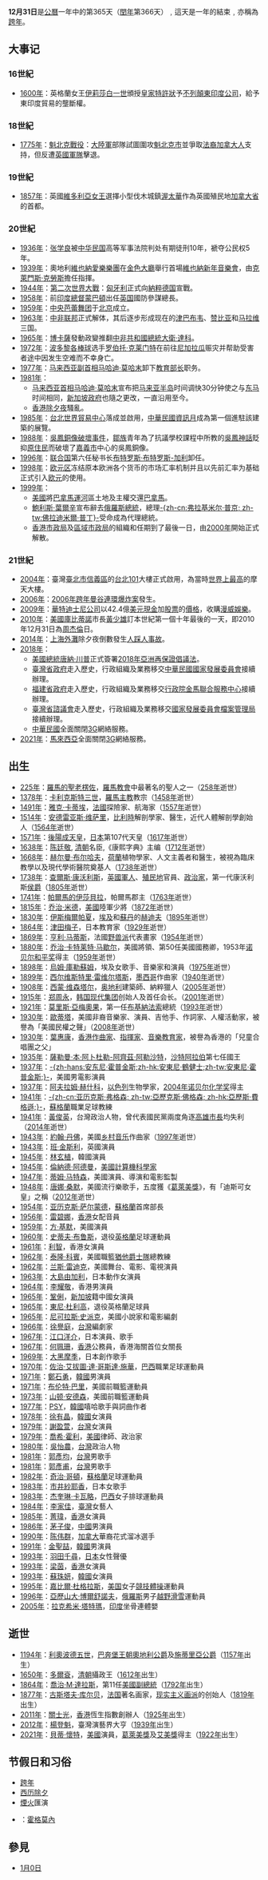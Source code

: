 {{DayInMonth|12}}

'''12月31日'''是[[公曆|公曆]]一年中的第365天（[[閏年|閏年]]第366天）﹐這天是一年的結束﹐亦稱為[[跨年|跨年]]。

== 大事记 ==
=== 16世紀 ===
* [[1600年|1600年]]：英格蘭女王[[伊莉莎白一世|伊莉莎白一世]]頒授[[皇家特許狀|皇家特許狀]]予[[不列顛東印度公司|不列顛東印度公司]]，給予東印度貿易的壟斷權。

=== 18世紀 ===
* [[1775年|1775年]]：[[魁北克戰役_(1775年)|魁北克戰役]]：[[大陸軍|大陸軍]]部隊試圖圍攻[[魁北克市|魁北克市]]並爭取[[法裔加拿大人|法裔加拿大人]]支持，但反遭[[英國軍隊|英國軍隊]]擊退。

=== 19世紀 ===
* [[1857年|1857年]]：英國[[維多利亞女王|維多利亞女王]]選擇小型伐木城鎮[[渥太華|渥太華]]作為英國殖民地[[加拿大省|加拿大省]]的首都。

=== 20世紀 ===
* [[1936年|1936年]]：[[张学良|张学良]]被[[中华民国|中华民国]]高等军事法院判处有期徒刑10年，褫夺公民权5年。
* [[1939年|1939年]]：奧地利[[維也納愛樂樂團|維也納愛樂樂團]]在[[金色大廳|金色大廳]]舉行首場[[維也納新年音樂會|維也納新年音樂會]]，由[[克萊門斯·克勞斯|克萊門斯·克勞斯]]擔任指揮。
* [[1944年|1944年]]：[[第二次世界大战|第二次世界大戰]]：[[匈牙利|匈牙利]]正式向[[納粹德国|納粹德国]]宣戰。
* [[1958年|1958年]]：前[[印度總督|印度總督]][[蒙巴頓|蒙巴頓]]出任[[英国|英国]]國防參謀總長。
* [[1959年|1959年]]：[[中央芭蕾舞团|中央芭蕾舞团]]于[[北京|北京]]成立。
* [[1963年|1963年]]：[[中非联邦|中非联邦]]正式解体，其后逐步形成现在的[[津巴布韦|津巴布韦]]、[[赞比亚|赞比亚]]和[[马拉维|马拉维]]三国。
* [[1965年|1965年]]：[[博卡薩|博卡薩]]發動政變推翻[[中非共和國總統|中非共和國總統]][[大衛·達科|大衛·達科]]。
* [[1972年|1972年]]：[[波多黎各|波多黎各]][[棒球|棒球]]选手[[罗伯托·克莱门特|罗伯托·克莱门特]]在前往[[尼加拉瓜|尼加拉瓜]]赈灾并帮助受害者途中因发生空难而不幸身亡。
* [[1977年|1977年]]：[[马来西亚副首相|马来西亚副首相]][[马哈迪·莫哈末|马哈迪·莫哈末]]卸下[[马来西亚教育部|教育部长]]职务。
* [[1981年|1981年]]：
**[[马来西亚首相|马来西亚首相]][[马哈迪·莫哈末|马哈迪·莫哈末]]宣布把[[马来西亚半岛地区|马来亚半岛]]时间调快30分钟使之与[[東馬|东马]]时间相同，[[新加坡政府|新加坡政府]]也隨之更改，一直沿用至今。
**[[香港|香港]][[跨年|除夕夜]]騷亂。
* [[1985年|1985年]]：[[台北世界貿易中心|台北世界貿易中心]]落成並啟用，[[資訊月|中華民國資訊月]]成為第一個進駐該建築的展覽。
* [[1988年|1988年]]：[[吳鳳銅像破壞事件|吳鳳銅像破壞事件]]，[[鄒族|鄒族]]青年為了抗議學校課程中所教的[[吳鳳神話|吳鳳神話]]貶抑[[臺灣原住民族|原住民]]而破壞了[[嘉義市|嘉義市]]中心的吳鳳銅像。
* [[1996年|1996年]]：[[联合国|联合国]]第六任秘书长[[布特罗斯·布特罗斯-加利|布特罗斯·布特罗斯-加利]]卸任。
* [[1998年|1998年]]：[[欧元区|欧元区]]冻结原本欧洲各个货币的市场汇率机制并且以先前汇率为基础正式引入[[欧元|欧元]]的使用。
* [[1999年|1999年]]：
**[[美國|美國]]將[[巴拿马运河|巴拿馬運河]]區土地及主權交還[[巴拿马|巴拿馬]]。
**[[鮑利斯·尼古拉耶維奇·葉爾辛|鮑利斯·葉爾辛]]宣布辭去[[俄羅斯總統|俄羅斯總統]]，總理[[弗拉基米尔·普京|-{zh-cn:弗拉基米尔·普京; zh-tw:佛拉迪米爾·普丁}-]]受命成為代理總統。
**[[香港|香港]][[市政局_(香港)|市政局]]及[[區域市政局|區域市政局]]的組織和任期到了最後一日，由[[2000年|2000年]]開始正式解散。

=== 21世紀 ===
* [[2004年|2004年]]：臺灣[[臺北市|臺北市]][[信義區_(臺北市)|信義區]]的[[台北101|台北101]]大樓正式啟用，為當時[[摩天大樓列表|世界上最高]]的摩天大樓。
* [[2006年|2006年]]：[[2006年跨年曼谷連環爆炸案|2006年跨年曼谷連環爆炸案]]發生。
* [[2009年|2009年]]：[[華特迪士尼公司|華特迪士尼公司]]以42.4億[[美元|美元]][[現金|現金]]加[[股票|股票]]的[[價格|價格]]，收購[[漫威娛樂|漫威娛樂]]。
* [[2010年|2010年]]：[[美國|美國]][[庫比蒂諾|庫比蒂諾]]市長[[黃少雄|黃少雄]]訂本世紀第一個十年最後的一天，即2010年12月31日為[[周杰倫|周杰倫]]日。
* [[2014年|2014年]]：[[上海|上海]][[上海外灘|外灘]]除夕夜倒數發生[[2014年上海外灘踩踏事故|人踩人事故]]。
* [[2018年|2018年]]：
**[[美國總統|美國總統]][[唐納·川普|唐納·川普]]正式簽署[[2018年亞洲再保證倡議法|2018年亞洲再保證倡議法]]。
**[[臺灣省政府|臺灣省政府]]走入歷史，行政組織及業務移交[[中華民國國家發展委員會|中華民國國家發展委員會]]接續辦理。
**[[福建省政府|福建省政府]]走入歷史，行政組織及業務移交[[行政院金馬聯合服務中心|行政院金馬聯合服務中心]]接續辦理。
**[[臺灣省諮議會|臺灣省諮議會]]走入歷史，行政組織及業務移交[[國家發展委員會檔案管理局|國家發展委員會檔案管理局]]接續辦理。
**[[中華民國|中華民國]]全面關閉[[3G|3G]]網絡服務。
* [[2021年|2021年]]：[[馬來西亞|馬來西亞]]全面關閉[[3G|3G]]網絡服務。

== 出生 ==
* [[225年|225年]]：[[羅馬的聖老楞佐|羅馬的聖老楞佐]]，[[羅馬教會|羅馬教會]]中最著名的聖人之一（[[258年|258年]]逝世）
* [[1378年|1378年]]：[[卡利克斯特三世|卡利克斯特三世]]，[[羅馬主教|羅馬主教]]教宗（[[1458年|1458年]]逝世）
* [[1491年|1491年]]：[[雅克·卡蒂埃|雅克·卡蒂埃]]，[[法國|法國]]探險家、航海家（[[1557年|1557年]]逝世）
* [[1514年|1514年]]：[[安德雷亚斯·维萨里|安德雷亚斯·维萨里]]，[[比利時|比利時]]解剖學家、醫生，近代人體解剖學創始人（[[1564年|1564年]]逝世）
* [[1571年|1571年]]：[[後陽成天皇|後陽成天皇]]，[[日本|日本]]第107代天皇（[[1617年|1617年]]逝世）
* [[1638年|1638年]]：[[陈廷敬|陈廷敬]], [[清朝|清朝]]名臣,《康熙字典》主编（[[1712年|1712年]]逝世）
* [[1668年|1668年]]：[[赫尔曼·布尔哈夫|赫尔曼·布尔哈夫]]，[[荷蘭|荷蘭]]植物學家、人文主義者和醫生，被視為臨床教學以及現代學術醫院奠基人（[[1738年|1738年]]逝世）
* [[1738年|1738年]]：[[第一代康沃利斯侯爵查爾斯·康沃利斯|查爾斯·康沃利斯]]，[[英國|英國]][[軍人|軍人]]、[[殖民地|殖民地]]官員、[[政治家|政治家]]，第一代康沃利斯[[侯爵|侯爵]]（[[1805年|1805年]]逝世）
* [[1741年|1741年]]：[[伊莎貝拉_(帕爾馬郡主)|帕爾馬的伊莎貝拉]]，帕爾馬郡主（[[1763年|1763年]]逝世）
* [[1815年|1815年]]：[[乔治·米德|乔治·米德]]，[[美國|美國]]陸軍少將（[[1872年|1872年]]逝世）
* [[1830年|1830年]]：[[伊斯梅爾帕夏|伊斯梅爾帕夏]]，[[埃及|埃及]]和[[蘇丹|蘇丹]]的[[赫迪夫|赫迪夫]]（[[1895年|1895年]]逝世）
* [[1864年|1864年]]：[[津田梅子|津田梅子]]，日本教育家（[[1929年|1929年]]逝世）
* [[1869年|1869年]]：[[亨利·马蒂斯|亨利·马蒂斯]]，法國[[野兽派|野兽派]]代表畫家（[[1954年|1954年]]逝世）
* [[1880年|1880年]]：[[乔治·卡特莱特·马歇尔|乔治·卡特莱特·马歇尔]]，美國將領、第50任美國國務卿，1953年[[诺贝尔和平奖|诺贝尔和平奖]]得主（[[1959年|1959年]]逝世）
* [[1898年|1898年]]：[[烏姆·庫勒蘇姆|烏姆·庫勒蘇姆]]，埃及女歌手、音樂家和演員（[[1975年|1975年]]逝世）
* [[1899年|1899年]]：[[西尔维斯特里·雷维尔塔斯|西尔维斯特里·雷维尔塔斯]]，[[墨西哥|墨西哥]]作曲家（[[1940年|1940年]]逝世）
* [[1908年|1908年]]：[[西蒙·维森塔尔|西蒙·维森塔尔]]，[[奥地利|奥地利]]建築師、納粹獵人（[[2005年|2005年]]逝世）
* [[1915年|1915年]]：[[郑周永|郑周永]]，[[韩国|韩国]][[现代集团|现代集团]]创始人及首任会长。（[[2001年|2001年]]逝世）
* [[1921年|1921年]]：[[莫里斯·亞梅奧果|莫里斯·亞梅奧果]]，第一任[[布基納法索|布基納法索]]總統（[[1993年|1993年]]逝世）
* [[1930年|1930年]]：[[歐蒂塔|歐蒂塔]]，美國非裔音樂家、演員、吉他手、作詞家、人權活動家，被譽為「美國民權之聲」（[[2008年|2008年]]逝世）
* [[1930年|1930年]]：[[葉惠康|葉惠康]]，[[香港|香港]][[作曲家|作曲家]]、[[指揮家|指揮家]]、[[音樂教育|音樂教育家]]，被譽為香港的「兒童合唱團之父」
* [[1935年|1935年]]：[[薩勒曼·本·阿卜杜勒-阿齊茲·阿勒沙特|薩勒曼·本·阿卜杜勒-阿齊茲·阿勒沙特]]，[[沙特阿拉伯|沙特阿拉伯]]第七任國王
* [[1937年|1937年]]：[[安東尼·霍普金斯|-{zh-hans:安东尼·霍普金斯;zh-hk:安東尼·鶴健士;zh-tw:安東尼·霍普金斯;}-]]，美國男電影演員
* [[1937年|1937年]]：[[阿夫拉姆·赫什科|阿夫拉姆·赫什科]]，[[以色列|以色列]]生物學家，[[2004年|2004年]][[诺贝尔化学奖|诺贝尔化学奖]]得主
* [[1941年|1941年]]：[[亚历克斯·弗格森|-{zh-cn:亚历克斯·弗格森; zh-tw:亞歷克斯·佛格森; zh-hk:亞歷斯·費格遜;}-]]，[[蘇格蘭|蘇格蘭]]職業足球教練
* [[1941年|1941年]]：[[黃俊英|黃俊英]]，台灣政治人物，曾代表國民黨兩度角逐[[高雄市長|高雄市長]]均失利（[[2014年|2014年]]逝世）
* [[1943年|1943年]]：[[約翰·丹佛|約翰·丹佛]]，美國[[乡村音乐|乡村音乐]]作曲家（[[1997年|1997年]]逝世）
* [[1943年|1943年]]：[[班·金斯利|班·金斯利]]，英國演員
* [[1945年|1945年]]：[[林玄植|林玄植]]，韓國演員
* [[1945年|1945年]]：[[倫納德·阿德曼|倫納德·阿德曼]]，[[美國|美國]][[計算機科學家|計算機科學家]]
* [[1947年|1947年]]：[[蒂姆·马特森|蒂姆·马特森]]，美國演員、導演和電影監製
* [[1948年|1948年]]：[[唐娜·桑默|唐娜·桑默]]，美國流行樂歌手，五度獲《[[葛萊美獎|葛萊美獎]]》，有「迪斯可女皇」之稱（[[2012年|2012年]]逝世）
* [[1954年|1954年]]：[[亚历克斯·萨尔蒙德|亚历克斯·萨尔蒙德]]，[[蘇格蘭|蘇格蘭]]首席部長
* [[1956年|1956年]]：[[雷碧娜|雷碧娜]]，[[香港|香港]]女配音員
* [[1959年|1959年]]：[[方·基默|方·基默]]，美國演員
* [[1960年|1960年]]：[[史蒂夫·布鲁斯|史蒂夫·布鲁斯]]，退役[[英格蘭|英格蘭]]足球運動員
* [[1961年|1961年]]：[[利智|利智]]，香港女演員
* [[1962年|1962年]]：[[泰隆·科賓|泰隆·科賓]]，美國職籃[[猶他爵士隊|猶他爵士隊]]總教練
* [[1962年|1962年]]：[[兰斯·雷迪克|兰斯·雷迪克]]，美國舞台、電影、電視演員
* [[1963年|1963年]]：[[大島由加利|大島由加利]]，日本動作女演員
* [[1964年|1964年]]：[[李耀敬|李耀敬]]，香港男演員
* [[1965年|1965年]]：[[鞏俐|鞏俐]]，[[新加坡|新加坡]]籍中國女演員
* [[1965年|1965年]]：[[東尼·杜利高|東尼·杜利高]]，退役英格蘭足球員
* [[1965年|1965年]]：[[尼可拉斯·史派克|尼可拉斯·史派克]]，美國小說家和電影編劇
* [[1966年|1966年]]：[[徐譽庭|徐譽庭]]，[[台灣|台灣]]編劇家
* [[1967年|1967年]]：[[江口洋介|江口洋介]]，日本演員、歌手
* [[1967年|1967年]]：[[何珮珊|何珮珊]]，[[香港|香港]]公務員，香港海關首位女關長
* [[1969年|1969年]]：[[大黑摩季|大黑摩季]]，日本創作歌手
* [[1970年|1970年]]：[[佐治·艾拔圖·達·哥斯達·施華|佐治·艾拔圖·達·哥斯達·施華]]，[[巴西|巴西]]職業足球運動員
* [[1971年|1971年]]：[[鄭石勇|鄭石勇]]，[[韓國|韓國]]男演員
* [[1971年|1971年]]：[[布伦特·巴里|布伦特·巴里]]，美國前職籃運動員
* [[1973年|1973年]]：[[山顿·安德森|山顿·安德森]]，美國前職籃運動員
* [[1977年|1977年]]：[[PSY|PSY]]，[[韓國|韓國]]嘻哈歌手與詞曲作者
* [[1978年|1978年]]：[[徐有晶|徐有晶]]，[[韓國|韓國]]女演員
* [[1979年|1979年]]：[[謝盈萱|謝盈萱]]，[[台灣|台灣]]女演員
* [[1979年|1979年]]：[[喬希·霍利|喬希·霍利]]，[[美國|美國]]律師、政治家
* [[1980年|1980年]]：[[吳怡農|吳怡農]]，[[台灣|台灣]]政治人物
* [[1981年|1981年]]：[[郭彥均|郭彥均]]，[[台灣|台灣]]男歌手
* [[1981年|1981年]]：[[郭彥甫|郭彥甫]]，[[台灣|台灣]]男歌手
* [[1982年|1982年]]：[[奇治·哥頓|奇治·哥頓]]，[[蘇格蘭|蘇格蘭]]足球運動員
* [[1983年|1983年]]：[[市井紗耶香|市井紗耶香]]，日本女歌手
* [[1983年|1983年]]：[[杰奎琳·卡瓦略|杰奎琳·卡瓦略]]，[[巴西|巴西]]女子排球運動員
* [[1984年|1984年]]：[[李家佳|李家佳]]，[[臺灣|臺灣]]女藝人
* [[1985年|1985年]]：[[菁瑋|菁瑋]]，[[香港|香港]]女演員
* [[1986年|1986年]]：[[茅子俊|茅子俊]]，[[中國|中國]]男演員
* [[1990年|1990年]]：[[陈伟群|陈伟群]]，[[加拿大|加拿大]]華裔花式溜冰選手
* [[1991年|1991年]]：[[金聖喆|金聖喆]]，[[韓國|韓國]]男演員
* [[1993年|1993年]]：[[羽田千尋|羽田千尋]]，[[日本|日本]]女性聲優
* [[1993年|1993年]]：[[梁茵_(香港)|梁茵]]，[[香港|香港]]女演員
* [[1993年|1993年]]：[[蘇珠妍|蘇珠妍]]，[[韓國|韓國]]女演員
* [[1995年|1995年]]：[[嘉比爾·杜格拉斯|嘉比爾·杜格拉斯]]，[[美国|美国]]女子[[競技體操|競技體操]]運動員
* [[1996年|1996年]]：[[亞歷山大·博爾舒諾夫|亞歷山大·博爾舒諾夫]]，[[俄羅斯|俄羅斯]]男子[[越野滑雪|越野滑雪]]運動員
* [[2005年|2005年]]：[[拉克希米·塔特瑪|拉克希米·塔特瑪]]，[[印度|印度]]坐骨連體嬰

== 逝世 ==
* [[1194年|1194年]]：[[利奧波德五世_(奧地利)|利奧波德五世]]，[[巴奔堡王朝|巴奔堡王朝]][[奧地利公爵|奧地利公爵]]及[[施蒂里亞公爵|施蒂里亞公爵]]（[[1157年|1157年]]出生）
* [[1650年|1650年]]：[[多爾袞|多爾袞]]，[[清朝|清朝]]攝政王（[[1612年|1612年]]出生）
* [[1864年|1864年]]：[[喬治·M·達拉斯|喬治·M·達拉斯]]，第11任[[美國副總統|美國副總統]]（[[1792年|1792年]]出生）
* [[1877年|1877年]]：[[古斯塔夫·库尔贝|古斯塔夫·库尔贝]]，[[法国|法国]]著名画家，[[现实主义|现实主义画派]]的创始人（[[1819年|1819年]]出生）
* [[2011年|2011年]]：[[關士光|關士光]]，[[香港|香港]]恆生指數創辦人（[[1925年|1925年]]出生）
* [[2012年|2012年]]：[[楊登魁|楊登魁]]，臺灣演藝界大亨（[[1939年|1939年]]出生）
* [[2021年|2021年]]：[[貝蒂·懷特|貝蒂·懷特]]，[[美國|美國]]演員，[[葛萊美獎|葛萊美獎]]及[[艾美獎|艾美獎]]得主（[[1922年|1922年]]出生）

== 节假日和习俗 ==
* [[跨年|跨年]]
* [[公历|西历]][[除夕|除夕]]
* [[煙火|煙火]]匯演
* {{SCO}}：[[霍格莫內|霍格莫內]]

== 參見 ==
{{commonscat|31 December}}
* [[1月0日|1月0日]]

{{月份}}